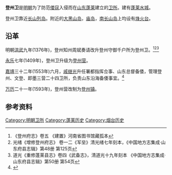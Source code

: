 {{小作品|卫所制|date=2015-12}}
'''登州卫'''是[[明朝|明朝]]为了防范[[倭寇|倭寇]]入侵而在[[山东|山东]][[蓬莱市|蓬莱]]建立的[[卫所|卫所]]。建有[[蓬莱水城|蓬莱水城]]。

登州卫靠近[[长山列岛|长山列岛]]。附近的[[大黑山岛|大黑山岛]]，[[庙岛|庙岛]]，[[南长山岛|南长山岛]]上均设有[[烽火台|烽火台]]。

==沿革==
明朝[[洪武|洪武]]九年(1376年)，登州知州周斌奏请改升登州守御千户所为登州卫。<ref>《登州府志》卷五 《建置》河南省图书馆藏孤本</ref><ref>光绪《增修登州府志》 卷一二《军垒》清光绪七年刻本，《中国地方志集成·山东府县志辑》第48册 第125页</ref><ref>道光《重修蓬莱县志》卷四《武备志》，清道光十九年刻本 《中国地方志集成·山东府县志辑》第50册 第54页</ref>

[[永乐|永乐]]七年(1409年)，登州卫升级为[[登州营|登州营]]。

[[嘉靖|嘉靖]]三十二年(1553年)六月，[[戚继光|戚继光]]升任署都指挥佥事、山东总督备倭，管理登州、文登、即墨三营二十四卫所，负责山东沿海备倭事宜。<ref>{{Cite web |url=http://zx.penglai.gov.cn/index_show.jsp?id=10015 |title=登州镇与登州营 |access-date=2015-12-15 |archive-date=2016-03-04 |archive-url=https://web.archive.org/web/20160304133743/http://zx.penglai.gov.cn/index_show.jsp?id=10015 |dead-url=yes }}</ref>

[[万历|万历]]二十一年(1593年)，登州营改制为[[登州镇|登州镇]]。

==参考资料==
{{reflist}}

[[Category:明朝卫所|Category:明朝卫所]]
[[Category:蓬莱历史|Category:蓬莱历史]]
[[Category:烟台历史|Category:烟台历史]]